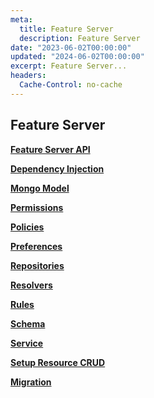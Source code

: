 ```yaml
---
meta:
  title: Feature Server
  description: Feature Server
date: "2023-06-02T00:00:00"
updated: "2024-06-02T00:00:00"
excerpt: Feature Server...
headers:
  Cache-Control: no-cache
---
```


## Feature Server


**[Feature Server API](/docs/feature-api/feature-server/feature)** 

**[Dependency Injection](/docs/feature-api/feature-server/dependency-injection)** 

**[Mongo Model](/docs/feature-api/feature-server/mongo-model)** 

**[Permissions](/docs/feature-api/feature-server/permissions)** 

**[Policies](/docs/feature-api/feature-server/policies)** 

**[Preferences](/docs/feature-api/feature-server/preferences)** 

**[Repositories](/docs/feature-api/feature-server/repositories)** 

**[Resolvers](/docs/feature-api/feature-server/resolvers)** 

**[Rules](/docs/feature-api/feature-server/rules)** 

**[Schema](/docs/feature-api/feature-server/schema)** 

**[Service](/docs/feature-api/feature-server/services)** 

**[Setup Resource CRUD](/docs/feature-api/feature-server/setup-resource-crud)** 

**[Migration](/docs/feature-api/feature-server/migration)**
